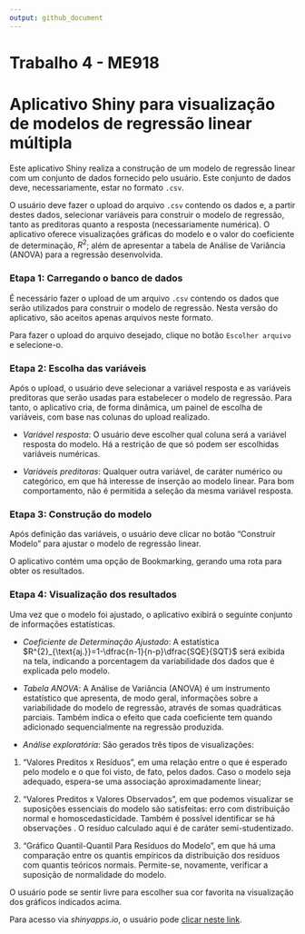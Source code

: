 ```yaml
---
output: github_document
---
```


<!-- README.md is generated from README.Rmd. Please edit that file -->


# Trabalho 4 - ME918

# Aplicativo Shiny para visualização de modelos de regressão linear múltipla

Este aplicativo Shiny realiza a construção de um modelo de regressão linear com um conjunto de dados fornecido pelo usuário. Este conjunto de dados deve, necessariamente, estar no formato ``.csv``.

O usuário deve fazer o upload do arquivo ``.csv`` contendo os dados e, a partir destes dados, selecionar variáveis para construir o modelo de regressão, tanto as preditoras quanto a resposta (necessariamente numérica). O aplicativo oferece visualizações gráficas do modelo e o valor do coeficiente de determinação, $R^{2}$; além de apresentar a tabela de Análise de Variância (ANOVA) para a regressão desenvolvida.
 
 
 
### Etapa 1: Carregando o banco de dados

É necessário fazer o upload de um arquivo ``.csv`` contendo os dados que serão utilizados para construir o modelo de regressão. Nesta versão do aplicativo, são aceitos apenas arquivos neste formato.

Para fazer o upload do arquivo desejado, clique no botão ``Escolher arquivo`` e selecione-o.



### Etapa 2: Escolha das variáveis

Após o upload, o usuário deve selecionar a variável resposta e as variáveis preditoras que serão usadas para estabelecer o modelo de regressão. Para tanto, o aplicativo cria, de forma dinâmica, um painel de escolha de variáveis, com base nas colunas do upload realizado.

- *Variável resposta*: O usuário deve escolher qual coluna será a variável resposta do modelo. Há a restrição de que só podem ser escolhidas variáveis numéricas.

- *Variáveis preditoras*: Qualquer outra variável, de caráter numérico ou categórico, em que há interesse de inserção ao modelo linear. Para bom comportamento, não é permitida a seleção da mesma variável resposta.


### Etapa 3: Construção do modelo

Após definição das variáveis, o usuário deve clicar no botão "Construir Modelo" para ajustar o modelo de regressão linear.

O aplicativo contém uma opção de Bookmarking, gerando uma rota para obter os resultados.


### Etapa 4: Visualização dos resultados

Uma vez que o modelo foi ajustado, o aplicativo exibirá o seguinte conjunto de informações estatísticas.

- *Coeficiente de Determinação Ajustado*: A estatística $R^{2}_{\text{aj.}}=1-\dfrac{n-1}{n-p}\dfrac{SQE}{SQT}$ será exibida na tela, indicando a porcentagem da variabilidade dos dados que é explicada pelo modelo.

- *Tabela ANOVA*: A Análise de Variância (ANOVA) é um instrumento estatístico que apresenta, de modo geral, informações sobre a variabilidade do modelo de regressão, através de somas quadráticas parciais. Também indica o efeito que cada coeficiente tem quando adicionado sequencialmente na regressão produzida.

- *Análise exploratória*: São gerados três tipos de visualizações:

1) "Valores Preditos x Resíduos", em uma relação entre o que é esperado pelo modelo e o que foi visto, de fato, pelos dados. Caso o modelo seja adequado, espera-se uma associação aproximadamente linear;

2) "Valores Preditos x Valores Observados", em que podemos visualizar se suposições essenciais do modelo são satisfeitas: erro com distribuição normal e homoscedasticidade. Também é possível identificar se há observações \textit{outliers}. O resíduo calculado aqui é de caráter semi-studentizado.

3) "Gráfico Quantil-Quantil Para Resíduos do Modelo", em que há uma comparação entre os quantis empíricos da distribuição dos resíduos com quantis teóricos normais. Permite-se, novamente, verificar a suposição de normalidade do modelo.

O usuário pode se sentir livre para escolher sua cor favorita na visualização dos gráficos indicados acima.

Para acesso via *shinyapps.io*, o usuário pode [clicar neste link](https://8n7yli-jo0o-v0tor0vieira0de0castro.shinyapps.io/modelo_de_reg_lin_p_conj_de_dados_fornecido_pelo_usuario/).